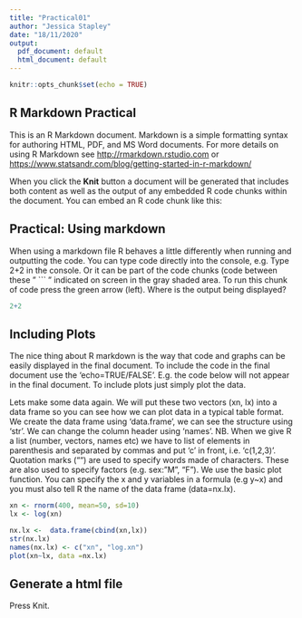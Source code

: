 ```yaml
---
title: "Practical01"
author: "Jessica Stapley"
date: "18/11/2020"
output:
  pdf_document: default
  html_document: default
---
```


```r
knitr::opts_chunk$set(echo = TRUE)
```

## R Markdown Practical

This is an R Markdown document. Markdown is a simple formatting syntax for authoring HTML, PDF, and MS Word documents. For more details on using R Markdown see <http://rmarkdown.rstudio.com> or <https://www.statsandr.com/blog/getting-started-in-r-markdown/>

When you click the **Knit** button a document will be generated that includes both content as well as the output of any embedded R code chunks within the document. You can embed an R code chunk like this:

## Practical: Using markdown
When using a markdown file R behaves a little differently when running and outputting the code. You can type code directly into the console, e.g. Type 2+2 in the console.
Or it can be part of the code chunks (code between these " ``` " indicated on screen in the gray shaded area. To run this chunk of code press the green arrow (left). Where is the output being displayed?

```r
2+2
```

## Including Plots

The nice thing about R markdown is the way that code and graphs can be easily displayed in the final document. To include the code in the final document use the 'echo=TRUE/FALSE'. E.g. the code below will not appear in the final document. To include plots just simply plot the data.

Lets make some data again. We will put these two vectors (xn, lx) into a data frame so you can see how we can plot data in a typical table format. We create the data frame using 'data.frame', we can see the structure using 'str'. We can change the column header using 'names'. NB. When we give R a list (number, vectors, names etc) we have to list of elements in parenthesis and separated by commas and put 'c' in front, i.e. 'c(1,2,3)'. Quotation marks ("") are used to specify words made of characters. These are also used to specify factors (e.g. sex: "M", "F"). We use the basic plot function. You can specify the x and y variables in a formula (e.g y~x) and you must also tell R the name of the data frame (data=nx.lx).

```r
xn <- rnorm(400, mean=50, sd=10)
lx <- log(xn)

nx.lx <-  data.frame(cbind(xn,lx))
str(nx.lx)
names(nx.lx) <- c("xn", "log.xn")
plot(xn~lx, data =nx.lx)
```
## Generate a html file 
Press Knit.

